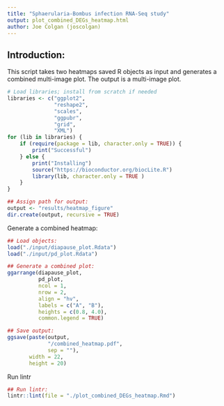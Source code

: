 ```yaml
--- 
title: "Sphaerularia-Bombus infection RNA-Seq study"
output: plot_combined_DEGs_heatmap.html
author: Joe Colgan (joscolgan)
--- 
```


## Introduction:
This script takes two heatmaps saved R objects as input and generates a combined multi-image plot.
The output is a multi-image plot.

```r
# Load libraries; install from scratch if needed
libraries <- c("ggplot2",
               "reshape2",
               "scales",
               "ggpubr",
               "grid",
               "XML")
for (lib in libraries) {
    if (require(package = lib, character.only = TRUE)) {
        print("Successful")
    } else {
        print("Installing")
        source("https://bioconductor.org/biocLite.R")
        library(lib, character.only = TRUE )
    }
}

## Assign path for output:
output <- "results/heatmap_figure"
dir.create(output, recursive = TRUE)
```

Generate a combined heatmap:

```r
## Load objects:
load("./input/diapause_plot.Rdata")
load("./input/pd_plot.Rdata")

## Generate a combined plot:
ggarrange(diapause_plot,
          pd_plot,
          ncol = 1,
          nrow = 2,
          align = "hv",
          labels = c("A", "B"),
          heights = c(0.8, 4.0),
          common.legend = TRUE)

## Save output:
ggsave(paste(output,
             "/combined_heatmap.pdf",
             sep = ""),
       width = 22,
       height = 20)
```

Run lintr

```r
## Run lintr:
lintr::lint(file = "./plot_combined_DEGs_heatmap.Rmd")
```
